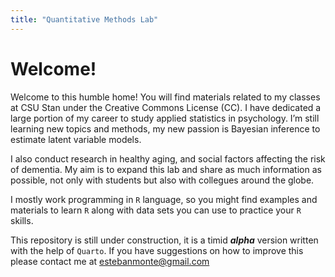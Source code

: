 ```yaml
---
title: "Quantitative Methods Lab"
---
```




# Welcome!

Welcome to this humble home! You will find materials related to my classes at 
CSU Stan under the Creative Commons License (CC). I have dedicated a large
portion of my career to study applied statistics in psychology. I'm still learning 
new topics and methods, my new passion is Bayesian inference to estimate
latent variable models. 

I also conduct research in healthy aging, and social factors affecting the risk 
of dementia. My aim is to expand this lab and share as much information as possible,
not only with students but also with collegues around the globe. 

I mostly work programming in `R` language, so you might find examples
and materials to learn `R` along with data sets you can use to practice your `R`
skills. 

This repository is still under construction, it is a timid ***alpha*** version
written with the help of `Quarto`. If you have suggestions on how to improve this 
please contact me at [estebanmonte@gmail.com](estebanmonte@gmail.com)





